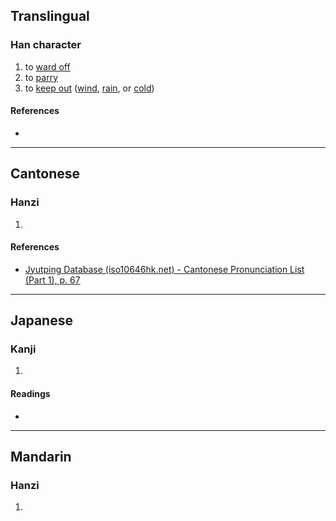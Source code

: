 {{character info/new}}
==Translingual==

===Han character===
{{Han char|rn=9|rad=人|as=10|sn=12|four=|canj=OILR|ids=⿰亻唐}}

# to [[ward off]]
# to [[parry]]
# to [[keep out]] ([[wind]], [[rain]], or [[cold]])

====References====
* {{Han ref|kx=0113.070|dkj=00953|dj=0240.140|hdz=10205.040|uh=508F|ud=20623}}

----

==Cantonese==

===Hanzi===
{{yue-hanzi|jyut=[[tong4]]|y=tong4}}

# {{defn|lang=yue|sort=人10}}

====References====
*[http://www.iso10646hk.net/jp/document/download.jsp Jyutping Database (iso10646hk.net) - Cantonese Pronunciation List (Part 1), p. 67]

----

==Japanese==

===Kanji===
{{ja-kanji|grade=|rs=人10}}

# {{defn|lang=ja|sort=人10}}

====Readings====
* {{ja-readings|on=[[とう]] (tō), [[どう]] (dō)|kun=[[おごる]] (ogoru)}}

----

==Mandarin==

===Hanzi===
{{cmn-hanzi|pin=[[táng]] ([[tang2]])|wg=t'ang<sup>2</sup>}}

# {{defn|lang=cmn|sort=人10}}